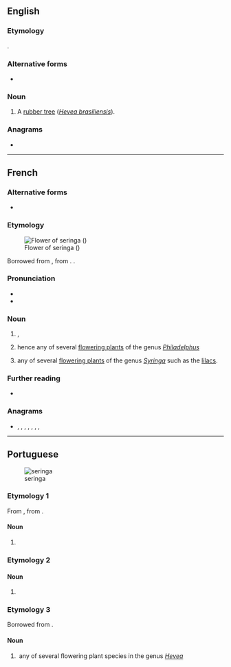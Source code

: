 ==English==

===Etymology===
{{bor|en|pt|seringa}}.

===Alternative forms===
* {{alter|en|serynga}}

===Noun===
{{en-noun}}

# A [[rubber tree]] (''[[Hevea brasiliensis]]'').

===Anagrams===
* {{anagrams|en|a=aeginrs|Aigners|Angries|Gainers|Gearins|Reagins|Searing|earings|erasing|gainers|inrages|raignes|reagins|regains|regians|reginas|searing}}

----

==French==

===Alternative forms===
* {{alter|fr|seringat|syringa}}

===Etymology===
[[File:Philadelphus_coronarius_MHNT.jpg|thumb|Flower of seringa ({{taxlink|Philadelphus coronarius|species}})]]

Borrowed from {{bor|fr|nl|sering}}, from {{der|fr|la|sȳrinx}}. {{doublet|fr|seringue}}.

===Pronunciation===
* {{fr-IPA}}
* {{audio|fr|LL-Q150 (fra)-Lyokoï-seringa.wav|Audio}}

===Noun===
{{fr-noun|m}}

# {{vern|sweet mock orange}}, {{taxlink|Philadelphus coronarius|species}}
#: {{syn|fr|jasmin des poètes|seringa ordinaire|seringa des jardins|seringa commun}}
# hence any of several [[flowering plant]]s of the genus ''[[Philadelphus]]''
# {{lb|fr|uncommon}} any of several [[flowering plant]]s of the genus ''[[Syringa]]'' such as the [[lilac]]s.

===Further reading===
* {{R:TLFi}}

===Anagrams===
* {{l|fr|engrais}}, {{l|fr|graines}}, {{l|fr|ingéras}}, {{l|fr|régnais}}, {{l|fr|resigna}}, {{l|fr|résigna}}, {{l|fr|saigner}}, {{l|fr|signera}}

{{c|fr|Cornales order plants|Olive family plants}}

----

==Portuguese==
[[File:Syringe2.jpg|thumb|seringa]]

===Etymology 1===
From {{der|pt|ML.|syringa}}, from {{m|la|sȳrinx}}.

====Noun====
{{pt-noun|f}}

# {{l|en|syringe}}

===Etymology 2===

====Noun====
{{pt-noun|mf}}

# {{lb|pt|colloquial}} {{l|en|bore}} {{gloss|boring person}}

===Etymology 3===
Borrowed from {{bor|pt|nl|sering}}.

====Noun====
{{pt-noun|f}}

# {{lb|pt|Brazil}} any of several flowering plant species in the genus ''[[Hevea]]''
#: {{syn|pt|seringueira}}

{{topics|pt|Medical equipment|Spurges}}